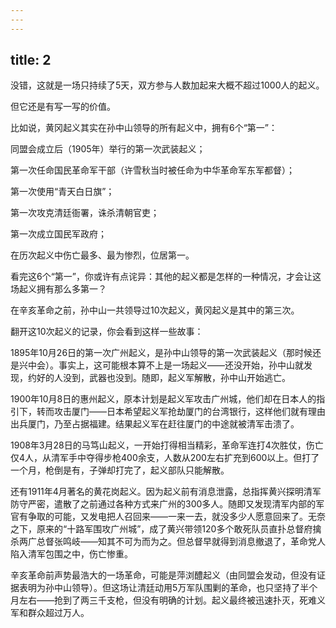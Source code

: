 ```yaml
---
---
---
```

title: 2
---



没错，这就是一场只持续了5天，双方参与人数加起来大概不超过1000人的起义。

但它还是有写一写的价值。

比如说，黄冈起义其实在孙中山领导的所有起义中，拥有6个“第一”：

同盟会成立后（1905年）举行的第一次武装起义；

第一次任命国民革命军干部（许雪秋当时被任命为中华革命军东军都督）；

第一次使用“青天白日旗”；

第一次攻克清廷衙署，诛杀清朝官吏；

第一次成立国民军政府；

在历次起义中伤亡最多、最为惨烈，位居第一。

看完这6个“第一”，你或许有点诧异：其他的起义都是怎样的一种情况，才会让这场起义拥有那么多第一？

在辛亥革命之前，孙中山一共领导过10次起义，黄冈起义是其中的第三次。

翻开这10次起义的记录，你会看到这样一些故事：

1895年10月26日的第一次广州起义，是孙中山领导的第一次武装起义（那时候还是兴中会）。事实上，这可能根本算不上是一场起义——还没开始，孙中山就发现，约好的人没到，武器也没到。随即，起义军解散，孙中山开始逃亡。

1900年10月8日的惠州起义，原本计划是起义军攻击广州城，他们却在日本人的指引下，转而攻击厦门——日本希望起义军抢劫厦门的台湾银行，这样他们就有理由出兵厦门，乃至占据福建。结果起义军在赶往厦门的中途就被清军击溃了。

1908年3月28日的马笃山起义，一开始打得相当精彩，革命军连打4次胜仗，伤亡仅4人，从清军手中夺得步枪400余支，人数从200左右扩充到600以上。但打了一个月，枪倒是有，子弹却打完了，起义部队只能解散。

还有1911年4月著名的黄花岗起义。因为起义前有消息泄露，总指挥黄兴探明清军防守严密，遣散了之前通过各种方式来广州的300多人。随即又发现清军内部的军官有争取的可能，又发电把人召回来——一来一去，就没多少人愿意回来了。无奈之下，原来的“十路军围攻广州城”，成了黄兴带领120多个敢死队员直扑总督府擒杀两广总督张鸣岐——知其不可为而为之。但总督早就得到消息撤退了，革命党人陷入清军包围之中，伤亡惨重。

辛亥革命前声势最浩大的一场革命，可能是萍浏醴起义（由同盟会发动，但没有证据表明为孙中山领导）。但这场让清廷动用5万军队围剿的革命，也只坚持了半个月左右——抢到了两三千支枪，但没有明确的计划。起义最终被迅速扑灭，死难义军和群众超过万人。